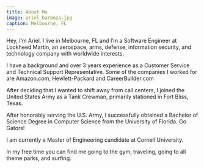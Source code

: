 ```yaml
---
title: About Me
image: ariel_barboza.jpg
caption: Melbourne, FL
---
```


Hey, I’m Ariel. I live in Melbourne, FL and I’m a Software Engineer at Lockheed Martin, an aerospace, arms, defense, information security, and technology company with worldwide interests.

I have a background and over 3 years experience as a Customer Service and Technical Support Representative. Some of the companies I worked for are Amazon.com, Hewlett-Packard and CareerBuilder.com

After deciding that I wanted to shift away from call centers, I joined the United States Army as a Tank Crewman, primarily stationed in Fort Bliss, Texas.

After honorably serving the U.S. Army, I successfully obtained a Bachelor of Science Degree in Computer Science from the University of Florida. Go Gators!

I am currently a Master of Engineering candidate at Cornell University.

In my free time you can find me going to the gym, traveling, going to all theme parks, and surfing.
